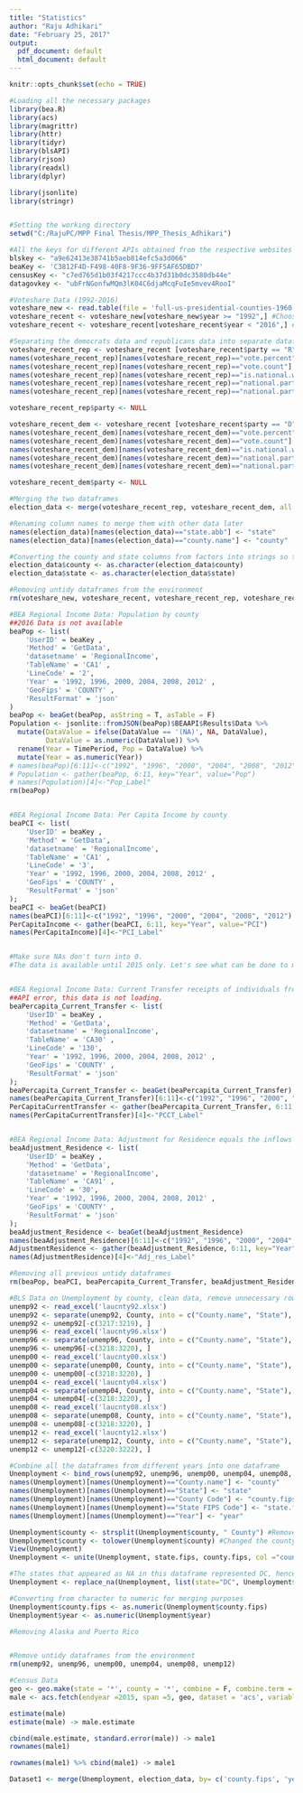 ```yaml
---
title: "Statistics"
author: "Raju Adhikari"
date: "February 25, 2017"
output:
  pdf_document: default
  html_document: default
---
```


```r
knitr::opts_chunk$set(echo = TRUE)
```

```r
#Loading all the necessary packages
library(bea.R)
library(acs)
library(magrittr)
library(httr)
library(tidyr)
library(blsAPI)
library(rjson)
library(readxl)
library(dplyr)

library(jsonlite)
library(stringr)


#Setting the working directory
setwd("C:/RajuPC/MPP Final Thesis/MPP_Thesis_Adhikari")

#All the keys for different APIs obtained from the respective websites
blskey <- "a9e62413e38741b5aeb814efc5a3d066"
beaKey <- 'C3812F4D-F498-40F8-9F36-9FF5AF65DBD7'
censusKey <- "c7ed765d1b03f4217ccc4b37d31b0dc3580db44e"
datagovkey <- "ubFrNGonfwMQm3lK04C6djaMcqFuIe5mvev4RooI"

```

```r
#Voteshare Data (1992-2016)
voteshare_new <- read.table(file = 'full-us-presidential-counties-1960-2016.tsv', sep = '\t', header = TRUE)
voteshare_recent <- voteshare_new[voteshare_new$year >= "1992",] #Choosing years after 1992
voteshare_recent <- voteshare_recent[voteshare_recent$year < "2016",] #Removing year 2016

#Separating the democrats data and republicans data into separate dataframes
voteshare_recent_rep <- voteshare_recent [voteshare_recent$party == "R", ]
names(voteshare_recent_rep)[names(voteshare_recent_rep)=="vote.percent"] <- "rep.percent"
names(voteshare_recent_rep)[names(voteshare_recent_rep)=="vote.count"] <- "rep.count"
names(voteshare_recent_rep)[names(voteshare_recent_rep)=="is.national.winner"] <- "is.rep.nat.winner"
names(voteshare_recent_rep)[names(voteshare_recent_rep)=="national.party.count"] <- "nat.rep.count"
names(voteshare_recent_rep)[names(voteshare_recent_rep)=="national.party.percent"] <- "nat.rep.percent"

voteshare_recent_rep$party <- NULL

voteshare_recent_dem <- voteshare_recent [voteshare_recent$party == "D", ]
names(voteshare_recent_dem)[names(voteshare_recent_dem)=="vote.percent"] <- "dem.percent"
names(voteshare_recent_dem)[names(voteshare_recent_dem)=="vote.count"] <- "dem.count"
names(voteshare_recent_dem)[names(voteshare_recent_dem)=="is.national.winner"] <- "is.dem.nat.winner"
names(voteshare_recent_dem)[names(voteshare_recent_dem)=="national.party.count"] <- "nat.dem.count"
names(voteshare_recent_dem)[names(voteshare_recent_dem)=="national.party.percent"] <- "nat.dem.percent"

voteshare_recent_dem$party <- NULL

#Merging the two dataframes
election_data <- merge(voteshare_recent_rep, voteshare_recent_dem, all.x = T)

#Renaming column names to merge them with other data later
names(election_data)[names(election_data)=="state.abb"] <- "state"
names(election_data)[names(election_data)=="county.name"] <- "county"

#Converting the county and state columns from factors into strings so that they can be merged with other dataframes later
election_data$county <- as.character(election_data$county)
election_data$state <- as.character(election_data$state)

#Removing untidy dataframes from the environment
rm(voteshare_new, voteshare_recent, voteshare_recent_rep, voteshare_recent_dem)

```


```r
#BEA Regional Income Data: Population by county 
##2016 Data is not available
beaPop <- list(
    'UserID' = beaKey ,
    'Method' = 'GetData',
    'datasetname' = 'RegionalIncome',
    'TableName' = 'CA1' ,
    'LineCode' = '2',
    'Year' = '1992, 1996, 2000, 2004, 2008, 2012' ,
    'GeoFips' = 'COUNTY' ,
    'ResultFormat' = 'json'
)
beaPop <- beaGet(beaPop, asString = T, asTable = F)
Population <- jsonlite::fromJSON(beaPop)$BEAAPI$Results$Data %>%
  mutate(DataValue = ifelse(DataValue == '(NA)', NA, DataValue),
         DataValue = as.numeric(DataValue)) %>%
  rename(Year = TimePeriod, Pop = DataValue) %>%
  mutate(Year = as.numeric(Year))
# names(beaPop)[6:11]<-c("1992", "1996", "2000", "2004", "2008", "2012")
# Population <- gather(beaPop, 6:11, key="Year", value="Pop")
# names(Population)[4]<-"Pop_Label"
rm(beaPop)


#BEA Regional Income Data: Per Capita Income by county
beaPCI <- list(
    'UserID' = beaKey ,
    'Method' = 'GetData',
    'datasetname' = 'RegionalIncome',
    'TableName' = 'CA1' ,
    'LineCode' = '3',
    'Year' = '1992, 1996, 2000, 2004, 2008, 2012' ,
    'GeoFips' = 'COUNTY' ,
    'ResultFormat' = 'json'
);
beaPCI <- beaGet(beaPCI)
names(beaPCI)[6:11]<-c("1992", "1996", "2000", "2004", "2008", "2012")
PerCapitaIncome <- gather(beaPCI, 6:11, key="Year", value="PCI")
names(PerCapitaIncome)[4]<-"PCI_Label"


#Make sure NAs don't turn into 0.
#The data is available until 2015 only. Let's see what can be done to match the election data. 


#BEA Regional Income Data: Current Transfer receipts of individuals from Governments
##API error, this data is not loading.
beaPercapita_Current_Transfer <- list(
    'UserID' = beaKey ,
    'Method' = 'GetData',
    'datasetname' = 'RegionalIncome',
    'TableName' = 'CA30' ,
    'LineCode' = '130',
    'Year' = '1992, 1996, 2000, 2004, 2008, 2012' ,
    'GeoFips' = 'COUNTY' ,
    'ResultFormat' = 'json'
);
beaPercapita_Current_Transfer <- beaGet(beaPercapita_Current_Transfer)
names(beaPercapita_Current_Transfer)[6:11]<-c("1992", "1996", "2000", "2004", "2008", "2012")
PerCapitaCurrentTransfer <- gather(beaPercapita_Current_Transfer, 6:11, key="Year", value="PCCT")
names(PerCapitaCurrentTransfer)[4]<-"PCCT_Label"


#BEA Regional Income Data: Adjustment for Residence equals the inflows to that county minus the outflows from that county
beaAdjustment_Residence <- list(
    'UserID' = beaKey ,
    'Method' = 'GetData',
    'datasetname' = 'RegionalIncome',
    'TableName' = 'CA91' ,
    'LineCode' = '30',
    'Year' = '1992, 1996, 2000, 2004, 2008, 2012' ,
    'GeoFips' = 'COUNTY' ,
    'ResultFormat' = 'json'
);
beaAdjustment_Residence <- beaGet(beaAdjustment_Residence)
names(beaAdjustment_Residence)[6:11]<-c("1992", "1996", "2000", "2004", "2008", "2012")
AdjustmentResidence <- gather(beaAdjustment_Residence, 6:11, key="Year", value="Adj_res")
names(AdjustmentResidence)[4]<-"Adj_res_Label"

#Removing all previous untidy dataframes
rm(beaPop, beaPCI, beaPercapita_Current_Transfer, beaAdjustment_Residence)

```


```r
#BLS Data on Unemployment by county, clean data, remove unnecessary rows
unemp92 <- read_excel('laucnty92.xlsx')
unemp92 <- separate(unemp92, County, into = c("County.name", "State"), sep=",")
unemp92 <- unemp92[-c(3217:3219), ]
unemp96 <- read_excel('laucnty96.xlsx')
unemp96 <- separate(unemp96, County, into = c("County.name", "State"), sep=",")
unemp96 <- unemp96[-c(3218:3220), ]
unemp00 <- read_excel('laucnty00.xlsx')
unemp00 <- separate(unemp00, County, into = c("County.name", "State"), sep=",")
unemp00 <- unemp00[-c(3218:3220), ]
unemp04 <- read_excel('laucnty04.xlsx')
unemp04 <- separate(unemp04, County, into = c("County.name", "State"), sep=",")
unemp04 <- unemp04[-c(3218:3220), ]
unemp08 <- read_excel('laucnty08.xlsx')
unemp08 <- separate(unemp08, County, into = c("County.name", "State"), sep=",")
unemp08 <- unemp08[-c(3218:3220), ]
unemp12 <- read_excel('laucnty12.xlsx')
unemp12 <- separate(unemp12, County, into = c("County.name", "State"), sep=",")
unemp12 <- unemp12[-c(3220:3222), ]

#Combine all the dataframes from different years into one dataframe
Unemployment <- bind_rows(unemp92, unemp96, unemp00, unemp04, unemp08, unemp12, .id = NULL)
names(Unemployment)[names(Unemployment)=="County.name"] <- "county"
names(Unemployment)[names(Unemployment)=="State"] <- "state"
names(Unemployment)[names(Unemployment)=="County Code"] <- "county.fips"
names(Unemployment)[names(Unemployment)=="State FIPS Code"] <- "state.fips"
names(Unemployment)[names(Unemployment)=="Year"] <- "year"

Unemployment$county <- strsplit(Unemployment$county, " County") #Remove the word County from the county names
Unemployment$county <- tolower(Unemployment$county) #Changed the county names to lowercase
View(Unemployment)
Unemployment <- unite(Unemployment, state.fips, county.fips, col ="county.fips", sep="") #Combine two columns to make them into one.

#The states that appeared as NA in this dataframe represented DC, hence the NAs will be changed to DC
Unemployment <- replace_na(Unemployment, list(state="DC", Unemployment$state))

#Converting from character to numeric for merging purposes
Unemployment$county.fips <- as.numeric(Unemployment$county.fips)
Unemployment$year <- as.numeric(Unemployment$year)

#Removing Alaska and Puerto Rico


#Remove untidy dataframes from the environment
rm(unemp92, unemp96, unemp00, unemp04, unemp08, unemp12) 


```








```r
#Census Data
geo <- geo.make(state = '*', county = '*', combine = F, combine.term = "aggregate", check = FALSE, key = "auto")
male <- acs.fetch(endyear =2015, span =5, geo, dataset = 'acs', variable = 'B01001_002', col.names = 'auto')

estimate(male)
estimate(male) -> male.estimate

cbind(male.estimate, standard.error(male)) -> male1
rownames(male1)

rownames(male1) %>% cbind(male1) -> male1
```

```r
Dataset1 <- merge(Unemployment, election_data, by= c('county.fips', 'year', 'county'), all.x = TRUE)
```


